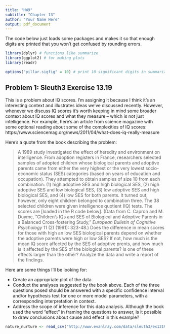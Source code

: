 ```yaml
---
title: "HW9"
subtitle: "Chapter 13"
author: "Your Name Here"
output: pdf_document
---
```


The code below just loads some packages and makes it so that enough digits are printed that you won't get confused by rounding errors.

```r
library(dplyr) # functions like summarize
library(ggplot2) # for making plots
library(readr)

options("pillar.sigfig" = 10) # print 10 significant digits in summarize output
```

## Problem 1: Sleuth3 Exercise 13.19

This is a problem about IQ scores.  I'm assigning it because I think it's an interesting context and illustrates ideas we've discussed recently.  However, whenever we discuss IQ scores it's worth keeping in mind some broader context about IQ scores and what they measure -- which is not just intelligence.  For example, here's an article from science magazine with some optional reading about some of the complexities of IQ scores:  https://www.sciencemag.org/news/2011/04/what-does-iq-really-measure

Here's a quote from the book describing the problem:

> A 1989 study investigated the effect of heredity and environment on intelligence. From adoption registers in France, researchers selected samples of adopted children whose biological parents and adoptive parents came from either the very highest or the very lowest socio-economic status (SES) categories (based on years of education and occupation). They attempted to obtain samples of size 10 from each combination: (1) high adoptive SES and high biological SES, (2) high adoptive SES and low biological SES, (3) low adoptive SES and high biological SES, and (4) low SES for both parents. It turned out, however, only eight children belonged to combination three. The 38 selected children were given intelligence quotient (IQ) tests. The scores are [loaded in the R code below]. (Data from C. Capron and M. Duyme, "Children's IQs and SES of Biological and Adoptive Parents in a Balanced Cross-fostering Study," *European Bulletin of Cognitive Psychology* 11 (2) (1991): 323-48.) Does the difference in mean scores for those with high an low SES biological parents depend on whether the adoptive parents were high or low SES? If not, how much is the mean IQ score affected by the SES of adoptive prents, and how much is it affected by the SES of the biological parents? Is one of these effects larger than the other? Analyze the data and write a report of the findings.

Here are some things I'll be looking for:

 * Create an appropriate plot of the data
 * Conduct the analyses suggested by the book above.  Each of the three questions posed should be answered with a specific confidence interval and/or hypothesis test for one or more model parameters, with a corresponding interpretation in context.
 * Address the scope of inference for this data analysis.  Although the book used the word "effect" in framing the questions to answer, is it possible to draw conclusions about cause and effect in this example?

```r
nature_nurture <- read_csv("http://www.evanlray.com/data/sleuth3/ex1319_nature_nurture.csv")
```


